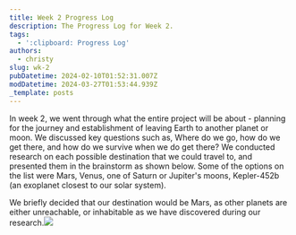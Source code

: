 ```yaml
---
title: Week 2 Progress Log
description: The Progress Log for Week 2.
tags:
  - ':clipboard: Progress Log'
authors:
  - christy
slug: wk-2
pubDatetime: 2024-02-10T01:52:31.007Z
modDatetime: 2024-03-27T01:53:44.939Z
_template: posts
---
```


In week 2, we went through what the entire project will be about - planning for the journey and establishment of leaving Earth to another planet or moon. We discussed key questions such as, Where do we go, how do we get there, and
how do we survive when we do get there? We conducted research on each possible destination that we could travel to, and presented them in the brainstorm as shown below. Some of the options on the list were Mars, Venus, one of Saturn or Jupiter's moons, Kepler-452b (an exoplanet closest to our solar system).

We briefly decided that our destination would be Mars, as other planets are either unreachable, or inhabitable as we have discovered during our research.![](</assets/images/images/Brainstorm 1.png>)
